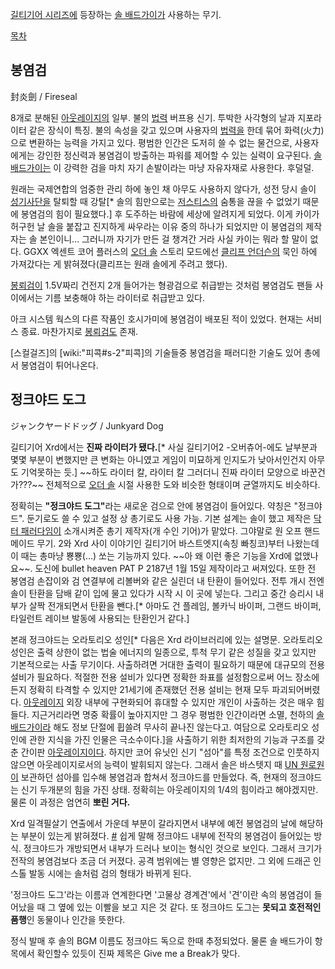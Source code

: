 [[길티기어 시리즈]]에 등장하는 [[솔 배드가이]]가 사용하는 무기.

[[목차]]

== 봉염검 ==
封炎劍 / Fireseal

8개로 분해된 [[아웃레이지]]의 일부. 불의 [[법력]] 버프용 신기. 투박한 사각형의 날과 지포라이터 같은 장식이 특징. 불의 속성을 갖고 있으며 사용자의 [[법력]]을 한데 묶어 화력(火力)으로 변환하는 능력을 가지고 있다. 평범한 인간은 도저히 쓸 수 없는 물건으로, 사용자에게는 강인한 정신력과 봉염검이 방출하는 파워를 제어할 수 있는 실력이 요구된다. [[솔 배드가이]]는 이 강력한 검을 마치 자기 손발이라는 마냥 자유자재로 사용한다. 후덜덜.

원래는 국제연합의 엄중한 관리 하에 놓인 채 아무도 사용하지 않다가, 성전 당시 솔이 [[성기사단]]을 탈퇴할 때 강탈[* 솔의 힘만으로는 [[저스티스(길티기어)|저스티스]]의 숨통을 끊을 수 없었기 때문에 봉염검의 힘이 필요했다.] 후 도주하는 바람에 세상에 알려지게 되었다. 이게 카이가 허구헌 날 솔을 붙잡고 진지하게 싸우라는 이유 중의 하나가 되었지만 이 봉염검의 제작자는 솔 본인이니… 그러니까 자기가 만든 걸 챙겨간 거라 사실 카이는 뭐라 할 말이 없다. GGXX 엑센트 코어 플러스의 [[오더 솔]] 스토리 모드에선 [[클리프 언더슨]]의 묵인 하에 가져갔다는 게 밝혀졌다(클리프는 원래 솔에게 주려고 했다).

[[봉뢰검]]이 1.5V짜리 건전지 2개 들어가는 형광검으로 취급받는 것처럼 봉염검도 팬들 사이에서는 기름 보충해야 하는 라이터로 취급받고 있다.

아크 시스템 웍스의 다른 작품인 호시가미에 봉염검이 배포된 적이 있었다. 현재는 서비스 종료. 마찬가지로 [[봉뢰검]]도 존재.

[스컬걸즈]의 [wiki:"피콕#s-2"피콕]의 기술들중 봉염검을 패러디한 기술도 있어 총에서 봉염검이 튀어나온다.

== 정크야드 도그 ==
ジャンクヤードドッグ / Junkyard Dog

길티기어 Xrd에서는 '''진짜 라이터가 됐다.'''[* 사실 길티기어2 -오버츄어-에도 날부분과 몇몇 부분이 변했지만 큰 변화는 아니였고 게임이 미묘하게 인지도가 낮아서인건지 아무도 기억못하는 듯.] ~~하도 라이터 칼, 라이터 칼 그러더니 진짜 라이터 모양으로 바꾼건가???~~ 전체적으로 [[오더 솔]] 시절 사용한 도와 비슷한 형태이며 균열까지도 비슷하다.

정확히는 '''"정크야드 도그"'''라는 새로운 검으로 안에 봉염검이 들어있다. 약칭은 "정크야드". 둔기로도 쓸 수 있고 설정 상 총기로도 사용 가능. 기본 설계는 솔이 했고 제작은 [[닥터 패러다임]]이 소개시켜준 총기 제작자(개 수인 기어)가 맡았다. 그야말로 원 오프 핸드메이드 무기. 2와 Xrd 사이 이야기인 길티기어 바스트엣지(속칭 빠칭코)부터 나왔는데 이 때는 총마냥 뿅뿅(…) 쏘는 기능까지 있다. ~~아 왜 이런 좋은 기능을 Xrd에 없앴나요~~. 도신에 bullet heaven PAT P 2187년 1월 15일 제작이라고 써져있다. 또한 전 봉염검 손잡이와 검 연결부에 리볼버와 같은 실린더 내 탄환이 들어있다. 전투 개시 전엔 솔이 탄환을 담배 같이 입에 물고 있다가 시작 시 이 곳에 넣는다. 그리고 중간 승리시 내부가 살짝 전개되면서 탄환을 뺀다.[* 아마도 건 플레임, 볼카닉 바이퍼, 그랜드 바이퍼, 타일런트 레이브 발동에 사용되는 탄환인거 같다.]

본래 정크야드는 오라토리오 성인[* 다음은 Xrd 라이브러리에 있는 설명문. 오라토리오 성인은 출력 상한이 없는 법술 에너지의 일종으로, 투척 무기 같은 성질을 갖고 있지만 기본적으로는 사출 무기이다. 사출하려면 거대한 출력이 필요하기 때문에 대규모의 전용 설비가 필요하다. 적절한 전용 설비가 있다면 정확한 좌표를 설정함으로써 어느 장소에든지 정확히 타격할 수 있지만 21세기에 존재했던 전용 설비는 현재 모두 파괴되어버렸다. [[아웃레이지]] 외장 내부에 구현화되어 휴대할 수 있지만 개인이 사출하는 것은 매우 힘들다. 지근거리라면 명중 확률이 높아지지만 그 경우 평범한 인간이라면 소멸, 천하의 [[솔 배드가이]]라 해도 정보 단절에 휩쓸려 무사히 끝나진 않는다고. 여담으로 오라토리오 성인에 관한 지식을 가진 인물은 극소수이다.]을 사출하기 위한 최저한의 기능과 구조를 갖춘 간이판 [[아웃레이지]]이다. 하지만 코어 유닛인 신기 "섬아"를 특정 조건으로 인풋하지 않으면 아웃레이지로서의 능력이 발휘되지 않는다. 그래서 솔은 바스텟지 때 [[UN 원로원]]이 보관하던 섬아를 입수해 봉염검과 합쳐서 정크야드를 만들었다. 즉, 현재의 정크야드는 신기 두개분의 힘을 가진 상태. 정확히는 아웃레이지의 1/4의 힘이라고 해야겠지만. 물론 이 과정은 엄연히 '''뽀린 거다.'''

Xrd 일격필살기 연출에서 가운데 부분이 갈라지면서 내부에 예전 봉염검의 날에 해당하는 부분이 있는게 밝혀졌다. [http://gall.dcinside.com/board/view/?id=fight_game&no=1475564&page=1 #] 쉽게 말해 정크야드 내부에 전작의 봉염검이 들어있는 방식. 정크야드가 개방되면서 내부가 드러나 보이는 형식인 것으로 보인다. 그래서 크기가 전작의 봉염검보다 조금 더 커졌다. 공격 범위에는 별 영향은 없지만. 그 외에 드래곤 인스톨 발동 시에는 솔처럼 검의 형태가 바뀌게 된다.

'정크야드 도그'라는 이름과 연계한다면 '고물상 경계견'에서 '견'이란 속의 봉염검이 들어났을 때 그 옆에 있는 이빨을 보고 지은 것 같다. 또 정크야드 도그는 '''못되고 호전적인 품행'''인 동물이나 인간을 뜻한다.

정식 발매 후 솔의 BGM 이름도 정크야드 독으로 한때 추정되었다. 물론 솔 배드가이 항목에서 확인할수 있듯이 진짜 제목은 Give me a Break가 맞다.
